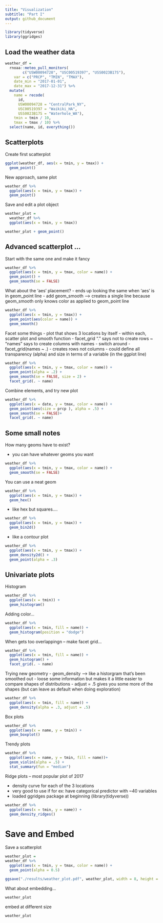 ```yaml
---
title: "Visualization"
subtitle: "Part I"
output: github_document
---
```


```r
library(tidyverse)
library(ggridges)
```

## Load the weather data

```r
weather_df = 
  rnoaa::meteo_pull_monitors(
        c("USW00094728", "USC00519397", "USS0023B17S"),
    var = c("PRCP", "TMIN", "TMAX"), 
    date_min = "2017-01-01",
    date_max = "2017-12-31") %>%
  mutate(
    name = recode(
      id, 
      USW00094728 = "CentralPark_NY", 
      USC00519397 = "Waikiki_HA",
      USS0023B17S = "Waterhole_WA"),
    tmin = tmin / 10,
    tmax = tmax / 10) %>%
  select(name, id, everything())
```



## Scatterplots

Create first scatterplot 

```r
ggplot(weather_df, aes(x = tmin, y = tmax)) +
  geom_point()
```

New approach, same plot

```r
weather_df %>% 
  ggplot(aes(x = tmin, y = tmax)) +
  geom_point()
```

Save and edit a plot object

```r
weather_plot = 
  weather_df %>% 
  ggplot(aes(x = tmin, y = tmax))

weather_plot + geom_point()
```

## Advanced scatterplot ...

Start with the same one and make it fancy

```r
weather_df %>% 
  ggplot(aes(x = tmin, y = tmax, color = name)) +
  geom_point() + 
  geom_smooth(se = FALSE)
```

What about the 'aes' placement?
  - ends up looking the same when 'aes' is in         geom_point line
  - add geom_smooth --> creates a single line         because geom_smooth only knows color as           applied to geom_point line 

```r
weather_df %>% 
  ggplot(aes(x = tmin, y = tmax)) +
  geom_point(aes(color = name)) +
  geom_smooth()
```

Facet some things
- plot that shows 3 locations by itself
- within each, scatter plot and smooth function 
- facet_grid "." says not to create rows ~ "names"     says to create columns with names 
- switch around - facet_grid(names ~ .)
    - creates rows not columns 
- could define all transparency (alpha) and size in terms of a variable (in the ggplot line)
    
```r
weather_df %>% 
  ggplot(aes(x = tmin, y = tmax, color = name)) +
  geom_point(alpha = .2) + 
  geom_smooth(se = FALSE, size = 2) +
  facet_grid(. ~ name)
```


Combine elements, and try new plot 

```r
weather_df %>% 
  ggplot(aes(x = date, y = tmax, color = name)) +
  geom_point(aes(size = prcp ), alpha = .5) +
  geom_smooth(se = FALSE)+
  facet_grid(. ~ name)
```

## Some small notes

How many geoms have to exist?

  - you can have whatever geoms you want

```r
weather_df %>% 
  ggplot(aes(x = tmin, y = tmax, color = name)) +
  geom_smooth(se = FALSE)
```

You can use a neat geom

```r
weather_df %>% 
  ggplot(aes(x = tmin, y = tmax)) +
  geom_hex()
```

  - like hex but squares....

```r
weather_df %>% 
  ggplot(aes(x = tmin, y = tmax)) +
  geom_bin2d()
```

  - like a contour plot
  
```r
weather_df %>% 
  ggplot(aes(x = tmin, y = tmax)) +
  geom_density2d() +
  geom_point(alpha = .3)
```


## Univariate plots 

Histogram

```r
weather_df %>% 
  ggplot(aes(x = tmin)) +
  geom_histogram()
```

Adding color...

```r
weather_df %>% 
  ggplot(aes(x = tmin, fill = name)) +
  geom_histogram(position = "dodge")
```

When gets too overlappingn -- make facet grid...

```r
weather_df %>% 
  ggplot(aes(x = tmin, fill = name)) +
  geom_histogram() +
  facet_grid(. ~ name)
```

Trying new geometry
  - geom_density --> like a historgram that's        been smoothed out 
  - loose some information but makes it a little     easier to compare shapes of distributions
  - adjust = .5 gives you some more of the shapes     (but can leave as default when doing             exploration)

```r
weather_df %>% 
  ggplot(aes(x = tmin, fill = name)) +
  geom_density(alpha = .3, adjust = .5)
```

Box plots

```r
weather_df %>% 
  ggplot(aes(x = name, y = tmin)) +
  geom_boxplot()
```

Trendy plots

```r
weather_df %>% 
  ggplot(aes(x = name, y = tmin, fill = name))+
  geom_violin(alpha = .5) +
  stat_summary(fun = "median")
```

Ridge plots -- most popular plot of 2017

  - density curve for each of the 3 locations
  - very good to use if for ex: have categorical     predictor with ~40 variables
  - loaded ggridges package at beginning             (library(tidyverse))


```r
weather_df %>% 
  ggplot(aes(x = tmin, y = name)) +
  geom_density_ridges()
```


# Save and Embed

Save a scatterplot 

```r
weather_plot = 
weather_df %>% 
  ggplot(aes(x = tmin, y = tmax, color = name)) +
  geom_point(alpha = 0.5)

ggsave("./results/weather_plot.pdf", weather_plot, width = 8, height = 5)
```

What about embedding...

```r
weather_plot
```

embed at different size

```r
weather_plot
```


